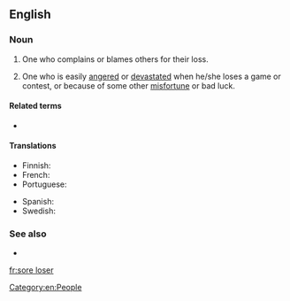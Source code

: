 ==English==

===Noun===
{{en-noun|head=[[sore]] [[loser]]}}

# {{lb|en|informal}} One who complains or blames others for their loss.
# One who is easily [[angered]] or [[devastated]] when he/she loses a game or contest, or because of some other [[misfortune]] or bad luck.

====Related terms====
* {{l|en|sore winner}}

====Translations====
{{trans-top|who doesn't take defeat well, especially one who complains or contests it}}
* Finnish: {{t|fi|huono häviäjä}}
* French: {{t+|fr|mauvais perdant}}
* Portuguese: {{t|pt|mau perdedor}}
{{trans-mid}}
* Spanish: {{t|es|mal perdedor}}
* Swedish: {{t|sv|dålig förlorare}}
{{trans-bottom}}

===See also===
* {{l|en|born loser}}

[[Category:en:People]]

[[fr:sore loser]]